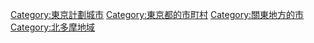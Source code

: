 {{DEFAULTSORT:Kunitachi}}
[[Category:東京計劃城市‎|Category:東京計劃城市‎]]
[[Category:東京都的市町村|Category:東京都的市町村]]
[[Category:關東地方的市|Category:關東地方的市]]
[[Category:北多摩地域|Category:北多摩地域]]